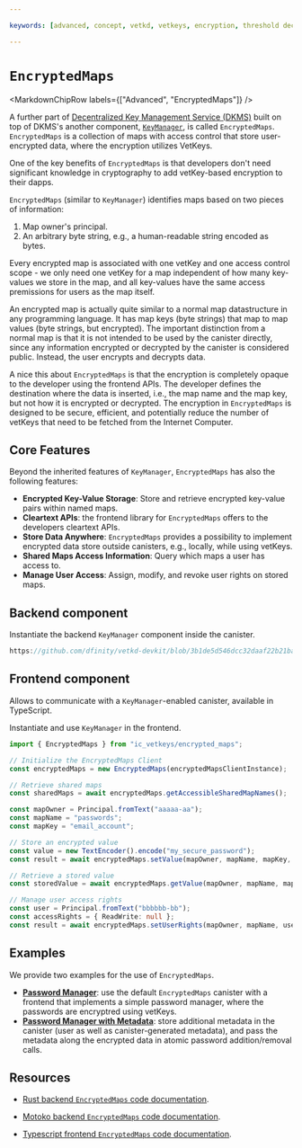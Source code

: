 ```yaml
---

keywords: [advanced, concept, vetkd, vetkeys, encryption, threshold decryption, encrypted threshold key derivation, encrypted maps, dkms, distributed key management service]

---
```



# `EncryptedMaps`

<MarkdownChipRow labels={["Advanced", "EncryptedMaps"]} />

A further part of [Decentralized Key Management Service (DKMS)](./introduction.mdx) built on top of DKMS's another component, [`KeyManager`](./key_manager.mdx), is called `EncryptedMaps`. `EncryptedMaps` is a collection of maps with access control that store user-encrypted data, where the encryption utilizes VetKeys.

One of the key benefits of `EncryptedMaps` is that developers don't need significant knowledge in cryptography to add vetKey-based encryption to their dapps.

`EncryptedMaps` (similar to `KeyManager`) identifies maps based on two pieces of information:
1. Map owner's principal.
2. An arbitrary byte string, e.g., a human-readable string encoded as bytes. 

Every encrypted map is associated with one vetKey and one access control scope - we only need one vetKey for a map independent of how many key-values we store in the map, and all key-values have the same access premissions for users as the map itself.

An encrypted map is actually quite similar to a normal map datastructure in any programming language. It has map keys (byte strings) that map to map values (byte strings, but encrypted). The important distinction from a normal map is that it is not intended to be used by the canister directly, since any information encrypted or decrypted by the canister is considered public. Instead, the user encrypts and decrypts data.

A nice this about `EncryptedMaps` is that the encryption is completely opaque to the developer using the frontend APIs. The developer defines the destination where the data is inserted, i.e.,  the map name and the map key, but not how it is encrypted or decrypted. The encryption in `EncryptedMaps` is designed to be secure, efficient, and potentially reduce the number of vetKeys that need to be fetched from the Internet Computer.

## Core Features

Beyond the inherited features of `KeyManager`, `EncryptedMaps` has also the following features:
- **Encrypted Key-Value Storage**: Store and retrieve encrypted key-value pairs within named maps.
- **Cleartext APIs**: the frontend library for `EncryptedMaps` offers to the developers cleartext APIs.
- **Store Data Anywhere**: `EncryptedMaps` provides a possibility to implement encrypted data store outside canisters, e.g., locally, while using vetKeys.
- **Shared Maps Access Information**: Query which maps a user has access to.
- **Manage User Access**: Assign, modify, and revoke user rights on stored maps.  

## Backend component

<AdornedTabs groupId="languages">
<TabItem value="rs" label="Rust" default>

Instantiate the backend `KeyManager` component inside the canister.

```rust no-repl reference
https://github.com/dfinity/vetkd-devkit/blob/3b1de5d546dcc32daaf22b21baaa2b220bc857f3/backend/rs/canisters/ic_vetkeys_encrypted_maps_canister/src/lib.rs#L1-L26
```

</TabItem>
</AdornedTabs>

## Frontend component

Allows to communicate with a `KeyManager`-enabled canister, available in TypeScript.

<AdornedTabs groupId="languages">
<TabItem value="ts" label="Typescript" default>

Instantiate and use `KeyManager` in the frontend.

```ts
import { EncryptedMaps } from "ic_vetkeys/encrypted_maps";

// Initialize the EncryptedMaps Client
const encryptedMaps = new EncryptedMaps(encryptedMapsClientInstance);

// Retrieve shared maps
const sharedMaps = await encryptedMaps.getAccessibleSharedMapNames();

const mapOwner = Principal.fromText("aaaaa-aa");
const mapName = "passwords";
const mapKey = "email_account";

// Store an encrypted value
const value = new TextEncoder().encode("my_secure_password");
const result = await encryptedMaps.setValue(mapOwner, mapName, mapKey, value);

// Retrieve a stored value
const storedValue = await encryptedMaps.getValue(mapOwner, mapName, mapKey);

// Manage user access rights
const user = Principal.fromText("bbbbbb-bb");
const accessRights = { ReadWrite: null };
const result = await encryptedMaps.setUserRights(mapOwner, mapName, user, accessRights);
```

</TabItem>
</AdornedTabs>

## Examples

We provide two examples for the use of `EncryptedMaps`.
- **[Password Manager](https://github.com/dfinity/vetkd-devkit/tree/3b1de5d546dcc32daaf22b21baaa2b220bc857f3/examples/password_manager)**: use the default `EncryptedMaps` canister with a frontend that implements a simple password manager, where the passwords are encryptred using vetKeys.
- **[Password Manager with Metadata](https://github.com/dfinity/vetkd-devkit/tree/3b1de5d546dcc32daaf22b21baaa2b220bc857f3/examples/password_manager_with_metadata)**: store additional metadata in the canister (user as well as canister-generated metadata), and pass the metadata along the encrypted data in atomic password addition/removal calls. 

## Resources

- [Rust backend `EncryptedMaps` code documentation](https://todo).

- [Motoko backend `EncryptedMaps` code documentation](https://todo).

- [Typescript frontend `EncryptedMaps` code documentation](https://5lfyp-mqaaa-aaaag-aleqa-cai.icp0.io/classes/ic_vetkeys_tools.EncryptedMaps.html).